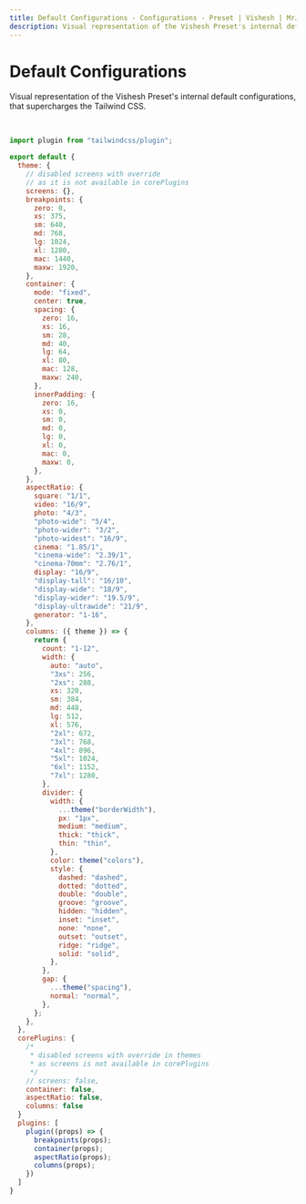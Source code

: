 ```yaml
---
title: Default Configurations - Configurations - Preset | Vishesh | MrJadeja
description: Visual representation of the Vishesh Preset's internal default configurations, that supercharges the Tailwind CSS.
---
```


# Default Configurations

Visual representation of the Vishesh Preset's internal default configurations, that supercharges the Tailwind CSS.

<br />

```js filename="vishesh-preset"
import plugin from "tailwindcss/plugin";

export default {
  theme: {
    // disabled screens with override
    // as it is not available in corePlugins
    screens: {},
    breakpoints: {
      zero: 0,
      xs: 375,
      sm: 640,
      md: 768,
      lg: 1024,
      xl: 1280,
      mac: 1440,
      maxw: 1920,
    },
    container: {
      mode: "fixed",
      center: true,
      spacing: {
        zero: 16,
        xs: 16,
        sm: 28,
        md: 40,
        lg: 64,
        xl: 80,
        mac: 128,
        maxw: 240,
      },
      innerPadding: {
        zero: 16,
        xs: 0,
        sm: 0,
        md: 0,
        lg: 0,
        xl: 0,
        mac: 0,
        maxw: 0,
      },
    },
    aspectRatio: {
      square: "1/1",
      video: "16/9",
      photo: "4/3",
      "photo-wide": "5/4",
      "photo-wider": "3/2",
      "photo-widest": "16/9",
      cinema: "1.85/1",
      "cinema-wide": "2.39/1",
      "cinema-70mm": "2.76/1",
      display: "16/9",
      "display-tall": "16/10",
      "display-wide": "18/9",
      "display-wider": "19.5/9",
      "display-ultrawide": "21/9",
      generator: "1-16",
    },
    columns: ({ theme }) => {
      return {
        count: "1-12",
        width: {
          auto: "auto",
          "3xs": 256,
          "2xs": 288,
          xs: 320,
          sm: 384,
          md: 448,
          lg: 512,
          xl: 576,
          "2xl": 672,
          "3xl": 768,
          "4xl": 896,
          "5xl": 1024,
          "6xl": 1152,
          "7xl": 1280,
        },
        divider: {
          width: {
            ...theme("borderWidth"),
            px: "1px",
            medium: "medium",
            thick: "thick",
            thin: "thin",
          },
          color: theme("colors"),
          style: {
            dashed: "dashed",
            dotted: "dotted",
            double: "double",
            groove: "groove",
            hidden: "hidden",
            inset: "inset",
            none: "none",
            outset: "outset",
            ridge: "ridge",
            solid: "solid",
          },
        },
        gap: {
          ...theme("spacing"),
          normal: "normal",
        },
      };
    },
  },
  corePlugins: {
    /*
     * disabled screens with override in themes
     * as screens is not available in corePlugins
     */
    // screens: false,
    container: false,
    aspectRatio: false,
    columns: false
  }
  plugins: [
    plugin((props) => {
      breakpoints(props);
      container(props);
      aspectRatio(props);
      columns(props);
    })
  ]
}
```
